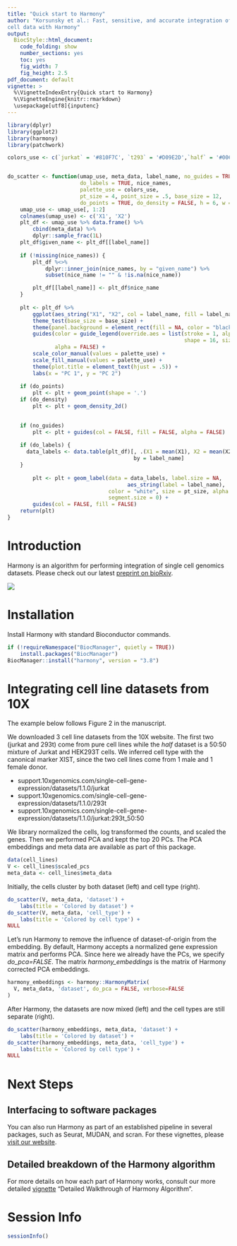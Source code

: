 ```yaml
---
title: "Quick start to Harmony"
author: "Korsunsky et al.: Fast, sensitive, and accurate integration of single 
cell data with Harmony"
output:
  BiocStyle::html_document:
    code_folding: show
    number_sections: yes
    toc: yes  
    fig_width: 7
    fig_height: 2.5
pdf_document: default
vignette: >
  %\VignetteIndexEntry{Quick start to Harmony}
  %\VignetteEngine{knitr::rmarkdown}
  \usepackage[utf8]{inputenc}
---
```



```r
library(dplyr)
library(ggplot2)
library(harmony)
library(patchwork)
```

```r

colors_use <- c(`jurkat` = '#810F7C', `t293` = '#D09E2D',`half` = '#006D2C')


do_scatter <- function(umap_use, meta_data, label_name, no_guides = TRUE,
                       do_labels = TRUE, nice_names, 
                       palette_use = colors_use,
                       pt_size = 4, point_size = .5, base_size = 12, 
                       do_points = TRUE, do_density = FALSE, h = 6, w = 8) {
    umap_use <- umap_use[, 1:2]
    colnames(umap_use) <- c('X1', 'X2')
    plt_df <- umap_use %>% data.frame() %>% 
        cbind(meta_data) %>% 
        dplyr::sample_frac(1L) 
    plt_df$given_name <- plt_df[[label_name]]
    
    if (!missing(nice_names)) {
        plt_df %<>%
            dplyr::inner_join(nice_names, by = "given_name") %>% 
            subset(nice_name != "" & !is.na(nice_name))

        plt_df[[label_name]] <- plt_df$nice_name        
    }
        
    plt <- plt_df %>% 
        ggplot(aes_string("X1", "X2", col = label_name, fill = label_name)) + 
        theme_test(base_size = base_size) + 
        theme(panel.background = element_rect(fill = NA, color = "black")) + 
        guides(color = guide_legend(override.aes = list(stroke = 1, alpha = 1,
                                                        shape = 16, size = 4)), 
               alpha = FALSE) +
        scale_color_manual(values = palette_use) + 
        scale_fill_manual(values = palette_use) +    
        theme(plot.title = element_text(hjust = .5)) + 
        labs(x = "PC 1", y = "PC 2") 
    
    if (do_points) 
        plt <- plt + geom_point(shape = '.')
    if (do_density) 
        plt <- plt + geom_density_2d()    
        

    if (no_guides)
        plt <- plt + guides(col = FALSE, fill = FALSE, alpha = FALSE)
    
    if (do_labels) {
      data_labels <- data.table(plt_df)[, .(X1 = mean(X1), X2 = mean(X2)), 
                                        by = label_name]
    }
      
        plt <- plt + geom_label(data = data_labels, label.size = NA,
                                      aes_string(label = label_name), 
                                color = "white", size = pt_size, alpha = 1,
                                segment.size = 0) +
        guides(col = FALSE, fill = FALSE)
    return(plt)
}

```

# Introduction

Harmony is an algorithm for performing integration of single cell genomics
datasets. Please check out our latest 
[preprint on bioRxiv](https://www.biorxiv.org/content/10.1101/461954v2). 

![](main.jpg)

# Installation

Install Harmony with standard Bioconductor commands. 

```r
if (!requireNamespace("BiocManager", quietly = TRUE))
    install.packages("BiocManager")
BiocManager::install("harmony", version = "3.8")

```

# Integrating cell line datasets from 10X

The example below follows Figure 2 in the manuscript. 

We downloaded 3 cell line datasets from the 10X website. The first two (jurkat
and 293t) come from pure cell lines while the *half* dataset is a 50:50
mixture of Jurkat and HEK293T cells. We inferred cell type with the canonical 
marker XIST, since the two cell lines come from 1 male and 1 female donor. 

* support.10xgenomics.com/single-cell-gene-expression/datasets/1.1.0/jurkat
* support.10xgenomics.com/single-cell-gene-expression/datasets/1.1.0/293t
* support.10xgenomics.com/single-cell-gene-expression/datasets/1.1.0/jurkat:293t_50:50

We library normalized the cells, log transformed the counts, and scaled the 
genes. Then we performed PCA and kept the top 20 PCs. The PCA embeddings and 
meta data are available as part of this package. 


```r
data(cell_lines)
V <- cell_lines$scaled_pcs
meta_data <- cell_lines$meta_data

```

Initially, the cells cluster by both dataset (left) and cell type (right). 

```r
do_scatter(V, meta_data, 'dataset') + 
    labs(title = 'Colored by dataset') +
do_scatter(V, meta_data, 'cell_type') + 
    labs(title = 'Colored by cell type') +
NULL
```

Let's run Harmony to remove the influence of dataset-of-origin from the
embedding. By default, Harmony accepts a normalized gene expression matrix and
performs PCA. Since here we already have the PCs, we specify *do_pca=FALSE*.
The matrix *harmony_embeddings* is the matrix of Harmony corrected PCA
embeddings. 

```r
harmony_embeddings <- harmony::HarmonyMatrix(
  V, meta_data, 'dataset', do_pca = FALSE, verbose=FALSE
)

```

After Harmony, the datasets are now mixed (left) and the cell types are still
separate (right). 

```r
do_scatter(harmony_embeddings, meta_data, 'dataset') + 
    labs(title = 'Colored by dataset') +
do_scatter(harmony_embeddings, meta_data, 'cell_type') + 
    labs(title = 'Colored by cell type') +
NULL
```

# Next Steps

## Interfacing to software packages

You can also run Harmony as part of an established pipeline in several
packages, such as Seurat, MUDAN, and scran. For these vignettes, please
[visit our website](software.broadinstitute.org/harmony). 


## Detailed breakdown of the Harmony algorithm

For more details on how each part of Harmony works, consult our more detailed 
[vignette](software.broadinstitute.org/harmony/vignettes/walkthrough.html)
"Detailed Walkthrough of Harmony Algorithm".

# Session Info

```r
sessionInfo()
```









